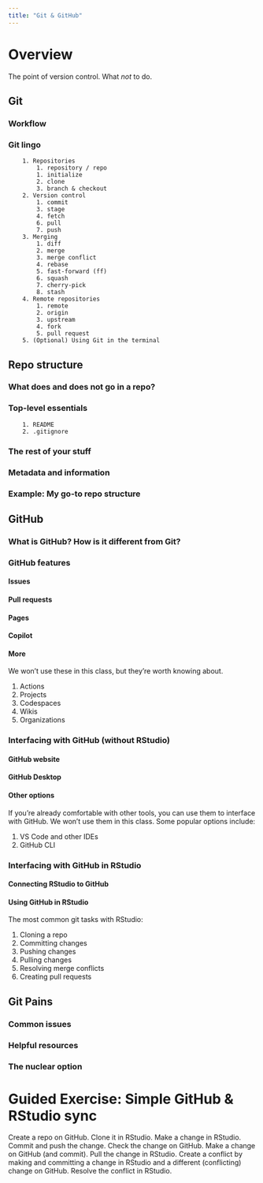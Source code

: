 ```yaml
---
title: "Git & GitHub"
---
```


# Overview

The point of version control. What *not* to do.

## Git

### Workflow

### Git lingo
        1. Repositories
            1. repository / repo
            1. initialize
            2. clone
            3. branch & checkout
        2. Version control
            1. commit
            3. stage
            4. fetch
            6. pull
            7. push
        3. Merging
            1. diff
            2. merge
            3. merge conflict
            4. rebase
            5. fast-forward (ff)
            6. squash
            7. cherry-pick
            8. stash
        4. Remote repositories
            1. remote
            2. origin
            3. upstream
            4. fork
            5. pull request
        5. (Optional) Using Git in the terminal

## Repo structure

### What does and does not go in a repo?

### Top-level essentials
        1. README
        2. .gitignore

### The rest of your stuff

### Metadata and information

### Example: My go-to repo structure

## GitHub

### What is GitHub? How is it different from Git?

### GitHub features

#### Issues

#### Pull requests

#### Pages

#### Copilot

#### More

We won't use these in this class, but they're worth knowing about.

1. Actions
2. Projects
3. Codespaces
4. Wikis
5. Organizations

### Interfacing with GitHub (without RStudio)

#### GitHub website

#### GitHub Desktop

#### Other options

If you're already comfortable with other tools, you can use them to interface with GitHub. 
We won't use them in this class. Some popular options include:

1. VS Code and other IDEs
2. GitHub CLI

### Interfacing with GitHub in RStudio

#### Connecting RStudio to GitHub

#### Using GitHub in RStudio

The most common git tasks with RStudio:

1. Cloning a repo
2. Committing changes
3. Pushing changes
4. Pulling changes
5. Resolving merge conflicts
6. Creating pull requests

## Git Pains

### Common issues

### Helpful resources

### The nuclear option

# Guided Exercise: Simple GitHub & RStudio sync

Create a repo on GitHub.
Clone it in RStudio.
Make a change in RStudio.
Commit and push the change.
Check the change on GitHub.
Make a change on GitHub (and commit).
Pull the change in RStudio.
Create a conflict by making and committing a change in RStudio and a different (conflicting) change on GitHub.
Resolve the conflict in RStudio.

